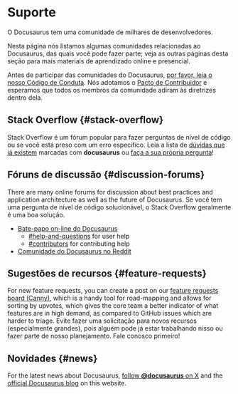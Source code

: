 # Suporte

O Docusaurus tem uma comunidade de milhares de desenvolvedores.

Nesta página nós listamos algumas comunidades relacionadas ao Docusaurus, das quais você pode fazer parte; veja as outras páginas desta seção para mais materiais de aprendizado online e presencial.

Antes de participar das comunidades do Docusaurus, [por favor, leia o nosso Código de Conduta](https://engineering.fb.com/codeofconduct/). Nós adotamos o [Pacto de Contribuidor](https://www.contributor-covenant.org/) e esperamos que todos os membros da comunidade adiram às diretrizes dentro dela.

## Stack Overflow {#stack-overflow}

Stack Overflow é um fórum popular para fazer perguntas de nível de código ou se você está preso com um erro específico. Leia a lista de [dúvidas que já existem](https://stackoverflow.com/questions/tagged/docusaurus) marcadas com **docusaurus** ou [ faça a sua própria pergunta](https://stackoverflow.com/questions/ask?tags=docusaurus)!

## Fóruns de discussão {#discussion-forums}

There are many online forums for discussion about best practices and application architecture as well as the future of Docusaurus. Se você tem uma pergunta de nível de código solucionável, o Stack Overflow geralmente é uma boa solução.

- [Bate-papo on-line do Docusaurus](https://discord.gg/docusaurus)
  - [#help-and-questions](https://discord.gg/fwbcrQ3dHR) for user help
  - [#contributors](https://discord.gg/6g6ASPA) for contributing help
- [Comunidade do Docusaurus no Reddit](https://www.reddit.com/r/docusaurus/)

## Sugestões de recursos {#feature-requests}

For new feature requests, you can create a post on our [feature requests board (Canny)](/feature-requests), which is a handy tool for road-mapping and allows for sorting by upvotes, which gives the core team a better indicator of what features are in high demand, as compared to GitHub issues which are harder to triage. Evite fazer uma solicitação para novos recursos (especialmente grandes), pois alguém pode já estar trabalhando nisso ou fazer parte de nosso planejamento. Fale conosco primeiro!

## Novidades {#news}

For the latest news about Docusaurus, [follow **@docusaurus** on X](https://x.com/docusaurus) and the [official Docusaurus blog](/blog) on this website.
